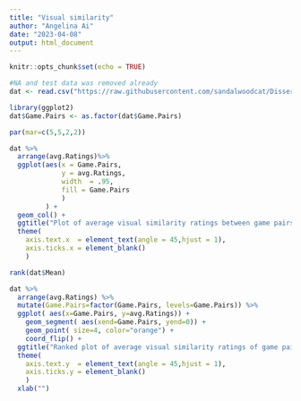 ---
title: "Visual similarity"
author: "Angelina Ai"
date: "2023-04-08"
output: html_document
---

```{r setup, include=FALSE}
knitr::opts_chunk$set(echo = TRUE)
```

```{r}
#NA and test data was removed already
dat <- read.csv("https://raw.githubusercontent.com/sandalwoodcat/Dissertation-data/main/Visual%20similarity%20data2.csv")
```

```{r}
library(ggplot2)
dat$Game.Pairs <- as.factor(dat$Game.Pairs)
```

```{r}
par(mar=c(5,5,2,2))

dat %>%
  arrange(avg.Ratings)%>%
  ggplot(aes(x = Game.Pairs, 
             y = avg.Ratings,
             width  = .95,
             fill = Game.Pairs
             )
         ) +
  geom_col() +
  ggtitle("Plot of average visual similarity ratings between game pairs (min-max normalised)")+
  theme(
    axis.text.x  = element_text(angle = 45,hjust = 1),
    axis.ticks.x = element_blank()
    )

```

```{r}
rank(dat$Mean)
```

```{r}
dat %>%
  arrange(avg.Ratings) %>%
  mutate(Game.Pairs=factor(Game.Pairs, levels=Game.Pairs)) %>%
  ggplot( aes(x=Game.Pairs, y=avg.Ratings)) +
    geom_segment( aes(xend=Game.Pairs, yend=0)) +
    geom_point( size=4, color="orange") +
    coord_flip() +
  ggtitle("Ranked plot of average visual similarity ratings of game pairs \n(min-max normalised)") +
  theme(
    axis.text.y  = element_text(angle = 45,hjust = 1),
    axis.ticks.y = element_blank()
    )
  xlab("")
```


